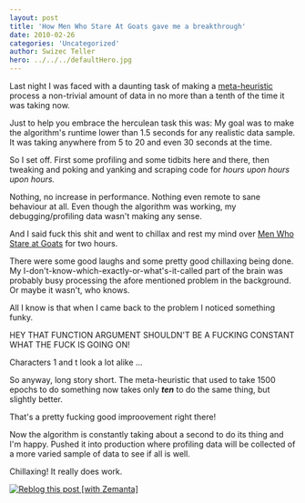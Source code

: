 ```yaml
---
layout: post
title: 'How Men Who Stare At Goats gave me a breakthrough'
date: 2010-02-26
categories: 'Uncategorized'
author: Swizec Teller
hero: ../../../defaultHero.jpg
---
```

Last night I was faced with a daunting task of making a [meta-heuristic](http://en.wikipedia.org/wiki/Metaheuristic "Metaheuristic") process a non-trivial amount of data in no more than a tenth of the time it was taking now.



Just to help you embrace the herculean task this was: My goal was to make the algorithm's runtime lower than 1.5 seconds for any realistic data sample. It was taking anywhere from 5 to 20 and even 30 seconds at the time.



So I set off. First some profiling and some tidbits here and there, then tweaking and poking and yanking and scraping code for _hours upon hours upon hours._



Nothing, no increase in performance. Nothing even remote to sane behaviour at all. Even though the algorithm was working, my debugging/profiling data wasn't making any sense.



And I said fuck this shit and went to chillax and rest my mind over [Men Who Stare at Goats](http://www.amazon.com/Men-Who-Stare-at-Goats/dp/0330375482%3FSubscriptionId%3D0G81C5DAZ03ZR9WH9X82%26tag%3Dzemanta-20%26linkCode%3Dxm2%26camp%3D2025%26creative%3D165953%26creativeASIN%3D0330375482 "Men Who Stare at Goats") for two hours.





There were some good laughs and some pretty good chillaxing being done. My I-don't-know-which-exactly-or-what's-it-called part of the brain was probably busy processing the afore mentioned problem in the background. Or maybe it wasn't, who knows.



All I know is that when I came back to the problem I noticed something funky.



HEY THAT FUNCTION ARGUMENT SHOULDN'T BE A FUCKING CONSTANT WHAT THE FUCK IS GOING ON!



Characters 1 and t look a lot alike ...



So anyway, long story short. The meta-heuristic that used to take 1500 epochs to do something now takes only _**ten**_ to do the same thing, but slightly better.



That's a pretty fucking good improovement right there!



Now the algorithm is constantly taking about a second to do its thing and I'm happy. Pushed it into production where profiling data will be collected of a more varied sample of data to see if all is well.



Chillaxing! It really does work.

[![Reblog this post \[with Zemanta\]](http://img.zemanta.com/reblog_e.png?x-id=9b21d896-9c08-4f43-8180-2ccdffa12a70)](http://reblog.zemanta.com/zemified/9b21d896-9c08-4f43-8180-2ccdffa12a70/ "Reblog this post \[with Zemanta]")